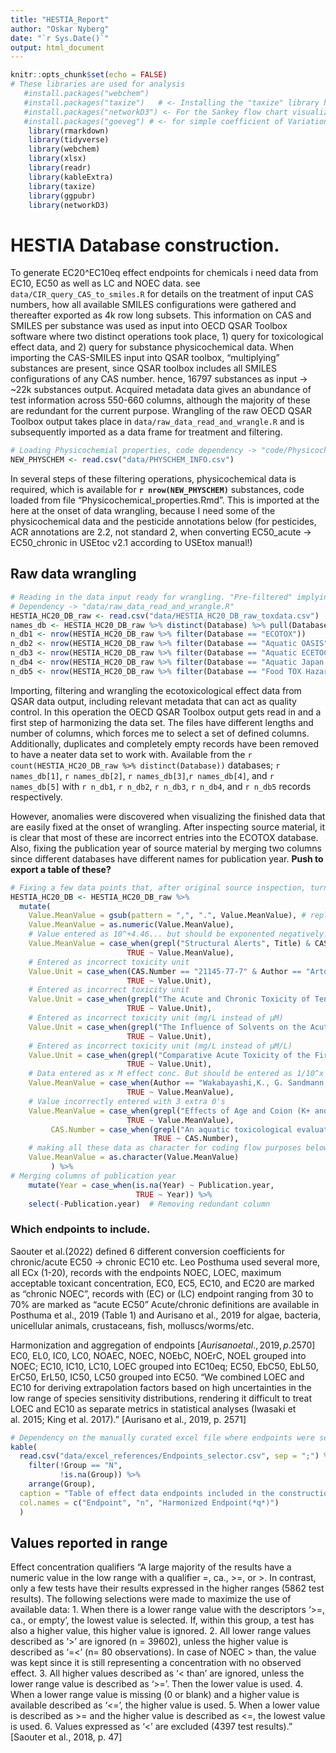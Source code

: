 ```yaml
---
title: "HESTIA_Report"
author: "Oskar Nyberg"
date: "`r Sys.Date()`"
output: html_document
---
```


```r
knitr::opts_chunk$set(echo = FALSE)
# These libraries are used for analysis
   #install.packages("webchem")
   #install.packages("taxize")   # <- Installing the "taxize" library http://dx.doi.org/10.5281/zenodo.7097
   #install.packages("networkD3") <- For the Sankey flow chart visualization
   #install.packages("goeveg") # <- for simple coefficient of Variation calculation at summary of data
    library(rmarkdown)
    library(tidyverse)
    library(webchem)
    library(xlsx)
    library(readr)
    library(kableExtra)
    library(taxize)
    library(ggpubr)
    library(networkD3)
```

# HESTIA Database construction.
To generate EC20^EC10eq effect endpoints for chemicals i need data from  EC10, EC50 as well as LC and NOEC data.
see `data/CIR_query_CAS_to_smiles.R` for details on the treatment of input CAS numbers, how all available SMILES configurations were gathered and thereafter exported as 4k row long subsets.
This information on CAS and SMILES per substance was used as input into OECD QSAR Toolbox software where two distinct operations took place, 1) query for toxicological effect data, and 2) query for substance physicochemical data.
When importing the CAS-SMILES input into QSAR toolbox, "multiplying" substances are present, since QSAR toolbox includes all SMILES configurations of any CAS number. hence, 16797 substances as input -> ~22k substances output.
Acquired metadata data gives an abundance of test information across 550-660 columns, although the majority of these are redundant for the current purpose. Wrangling of the raw OECD QSAR Toolbox output takes place in `data/raw_data_read_and_wrangle.R` and is subsequently imported as a data frame for treatment and filtering. 

```r
# Loading Physicochemial properties, code dependency -> "code/Physicochemical_properties.Rmd"
NEW_PHYSCHEM <- read.csv("data/PHYSCHEM_INFO.csv")
```

In several steps of these filtering operations, physicochemical data is required, which is available for **`r nrow(NEW_PHYSCHEM)`** substances, code loaded from file "Physicochemical_properties.Rmd". This is imported at the here at the onset of data wrangling, because I need some of the physicochemical data and the pesticide annotations below (for pesticides, ACR annotations are 2.2, not standard 2, when converting EC50_acute -> EC50_chronic in USEtoc v2.1 according to USEtox manual!)

## Raw data wrangling
```r
# Reading in the data input ready for wrangling. "Pre-filtered" implying that the data has been 
# Dependency -> "data/raw_data_read_and_wrangle.R"
HESTIA_HC20_DB_raw <- read.csv("data/HESTIA_HC20_DB_raw_toxdata.csv")
names_db <- HESTIA_HC20_DB_raw %>% distinct(Database) %>% pull(Database)
n_db1 <- nrow(HESTIA_HC20_DB_raw %>% filter(Database == "ECOTOX"))
n_db2 <- nrow(HESTIA_HC20_DB_raw %>% filter(Database == "Aquatic OASIS"))
n_db3 <- nrow(HESTIA_HC20_DB_raw %>% filter(Database == "Aquatic ECETOC"))
n_db4 <- nrow(HESTIA_HC20_DB_raw %>% filter(Database == "Aquatic Japan MoE"))
n_db5 <- nrow(HESTIA_HC20_DB_raw %>% filter(Database == "Food TOX Hazard EFSA"))
```

Importing, filtering and wrangling the ecotoxicological effect data from QSAR data output, including relevant metadata that can act as quality control. In this operation the OECD QSAR Toolbox output gets read in and a first step of harmonizing the data set. The files have different lengths and number of columns, which forces me to select a set of defined columns. Additionally, duplicates and completely empty records have been removed to have a neater data set to work with.
Available from the `r count(HESTIA_HC20_DB_raw %>% distinct(Database))` databases; `r names_db[1]`, `r names_db[2]`, `r names_db[3]`,`r names_db[4]`, and `r names_db[5]` with `r n_db1`, `r n_db2`, `r n_db3`, `r n_db4`, and `r n_db5` records respectively.

However, anomalies were discovered when visualizing the finished data that are easily fixed at the onset of wrangling. After inspecting source material, it is clear that most of these are incorrect entries into the ECOTOX database. Also, fixing the publication year of source material by merging two columns since different databases have different names for publication year. **Push to export a table of these?**
```r
# Fixing a few data points that, after original source inspection, turns out to be incorrectly entered into the database and cause large spread of data. 
HESTIA_HC20_DB <- HESTIA_HC20_DB_raw %>% 
  mutate(
    Value.MeanValue = gsub(pattern = ",", ".", Value.MeanValue), # replacing excel-format commas for dots.
    Value.MeanValue = as.numeric(Value.MeanValue),
    # Value entered as 10^+4.46... but should be exponented negatively: 10^-4.46...
    Value.MeanValue = case_when(grepl("Structural Alerts", Title) & CAS.Number == "122-66-7" ~  2.238721E-05,
                          TRUE ~ Value.MeanValue), 
    # Entered as incorrect toxicity unit
    Value.Unit = case_when(CAS.Number == "21145-77-7" & Author == "Artola-Garicano,E., T.L. Sinnige, I. Van Holsteijn, W.H.J. Vaes, and J.L.M. Hermens" ~ "µg/L",
                          TRUE ~ Value.Unit), 
    # Entered as incorrect toxicity unit
    Value.Unit = case_when(grepl("The Acute and Chronic Toxicity of Ten Chlorinated Organic Compounds to the American Flagfish", Title) ~ "µg/L",
                          TRUE ~ Value.Unit), 
    # Entered as incorrect toxicity unit (mg/L instead of µM)
    Value.Unit = case_when(grepl("The Influence of Solvents on the Acute Toxicity of some Lipophilic Chemicals to Aquatic Invertebrates", Title) ~ "µM",
                          TRUE ~ Value.Unit), 
    # Entered as incorrect toxicity unit (mg/L instead of µM/L)
    Value.Unit = case_when(grepl("Comparative Acute Toxicity of the First 50 Multicentre Evaluation of In Vitro Cytotoxicity Chemicals to Aquatic Non-vertebrates", Title) ~ "µM/L",
                          TRUE ~ Value.Unit), 
    # Data entered as x M effect conc. But should be entered as 1/10^x M. 
    Value.MeanValue = case_when(Author == "Wakabayashi,K., G. Sandmann, H. Ohta, and P. Boger" ~ 1/(10^Value.MeanValue),
                          TRUE ~ Value.MeanValue), 
    # Value incorrectly entered with 3 extra 0's
    Value.MeanValue = case_when(grepl("Effects of Age and Coion (K+ and Na+) on the Toxicity", Title) & Value.MeanValue >10000 ~ Value.MeanValue/1000, 
                          TRUE ~ Value.MeanValue),
         CAS.Number = case_when(grepl("An aquatic toxicological evaluation of fenthion in the context of finch control in South Africa", Title) ~ "55-38-9",
                                TRUE ~ CAS.Number),
    # making all these data as character for coding flow purposes below.
    Value.MeanValue = as.character(Value.MeanValue) 
         ) %>% 
# Merging columns of publication year
    mutate(Year = case_when(is.na(Year) ~ Publication.year,
                            TRUE ~ Year)) %>% 
    select(-Publication.year)  # Removing redundant column
```

### Which endpoints to include.
Saouter et al.(2022) defined 6 different conversion coefficients for chronic/acute EC50 -> chronic EC10 etc.
Leo Posthuma used several more, all ECx (1-20), records with the endpoints NOEC, LOEC, maximum acceptable toxicant concentration, EC0, EC5, EC10, and EC20 are marked as “chronic NOEC”, records with (EC) or (LC) endpoint ranging from 30 to 70% are marked as “acute EC50”
Acute/chronic definitions are available in Posthuma et al., 2019 (Table 1) and Aurisano et al., 2019 for algae, bacteria, unicellular animals, crustaceans, fish, molluscs/worms/etc.  

Harmonization and aggregation of endpoints
[$Aurisano et al., 2019, p. 2570$]  
EC0, EL0, IC0, LC0, NOAEC, NOEC, NOEbC, NOErC, NOEL grouped into NOEC; EC10, IC10, LC10, LOEC grouped into EC10eq; EC50, EbC50, EbL50, ErC50, ErL50, IC50, LC50 grouped into EC50.
“We combined LOEC and EC10 for deriving extrapolation factors based on high uncertainties in the low range of species sensitivity distributions, rendering it difficult to treat LOEC and EC10 as separate metrics in statistical analyses (Iwasaki et al. 2015; King et al. 2017).” [Aurisano et al., 2019, p. 2571]

```r
# Dependency on the manually curated excel file where endpoints were selected and harmonized endpoint was given to each record respectively 
kable(
  read.csv("data/excel_references/Endpoints_selector.csv", sep = ";") %>% 
    filter(!Group == "N",
           !is.na(Group)) %>% 
    arrange(Group),
  caption = "Table of effect data endpoints included in the construction of the HESTIA toxicological database",
  col.names = c("Endpoint", "n", "Harmonized Endpoint(*q*)")
  )
```


## Values reported in range
Effect concentration qualifiers 
“A large majority of the results have a numeric value in the low range with a qualifier =, ca., >=, or >. In contrast, only a few tests have their results expressed in the higher ranges (5862 test results). The following selections were made to maximize the use of available data: 
1. When there is a lower range value with the descriptors ‘>=, ca., or empty’, the lowest value is selected. If, within this group, a test has also a higher value, this higher value is ignored. 
2. All lower range values described as ‘>’ are ignored (n = 39602), unless the higher value is described as ‘=<’ (n= 80 observations). In case of NOEC > than, the value was kept since it is still representing a concentration with no observed effect. 
3. All higher values described as ‘< than’ are ignored, unless the lower range value is described as ‘>=’. Then the lower value is used. 
4. When a lower range value is missing (0 or blank) and a higher value is available described as ‘<=’, the higher value is used. 
5. When a lower value is described as >= and the higher value is described as <=, the lowest value is used. 
6. Values expressed as ‘<’ are excluded (4397 test results).” [Saouter et al., 2018, p. 47]


